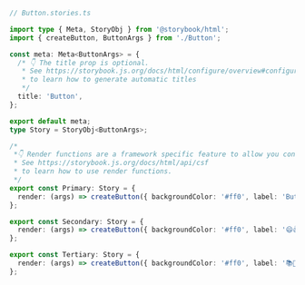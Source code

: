 ```ts
// Button.stories.ts

import type { Meta, StoryObj } from '@storybook/html';
import { createButton, ButtonArgs } from './Button';

const meta: Meta<ButtonArgs> = {
  /* 👇 The title prop is optional.
   * See https://storybook.js.org/docs/html/configure/overview#configure-story-loading
   * to learn how to generate automatic titles
   */
  title: 'Button',
};

export default meta;
type Story = StoryObj<ButtonArgs>;

/*
 *👇 Render functions are a framework specific feature to allow you control on how the component renders.
 * See https://storybook.js.org/docs/html/api/csf
 * to learn how to use render functions.
 */
export const Primary: Story = {
  render: (args) => createButton({ backgroundColor: '#ff0', label: 'Button' }),
};

export const Secondary: Story = {
  render: (args) => createButton({ backgroundColor: '#ff0', label: '😄👍😍💯' }),
};

export const Tertiary: Story = {
  render: (args) => createButton({ backgroundColor: '#ff0', label: '📚📕📈🤓' }),
};
```
